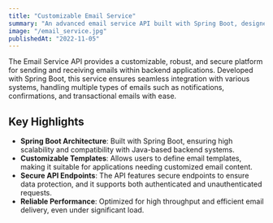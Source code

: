 ```yaml
---
title: "Customizable Email Service"
summary: "An advanced email service API built with Spring Boot, designed for secure, efficient, and customizable email communication."
image: "/email_service.jpg"
publishedAt: "2022-11-05"
---
```


The Email Service API provides a customizable, robust, and secure platform for sending and receiving emails within backend applications. Developed with Spring Boot, this service ensures seamless integration with various systems, handling multiple types of emails such as notifications, confirmations, and transactional emails with ease.

## Key Highlights

- **Spring Boot Architecture**: Built with Spring Boot, ensuring high scalability and compatibility with Java-based backend systems.
- **Customizable Templates**: Allows users to define email templates, making it suitable for applications needing customized email content.
- **Secure API Endpoints**: The API features secure endpoints to ensure data protection, and it supports both authenticated and unauthenticated requests.
- **Reliable Performance**: Optimized for high throughput and efficient email delivery, even under significant load.
